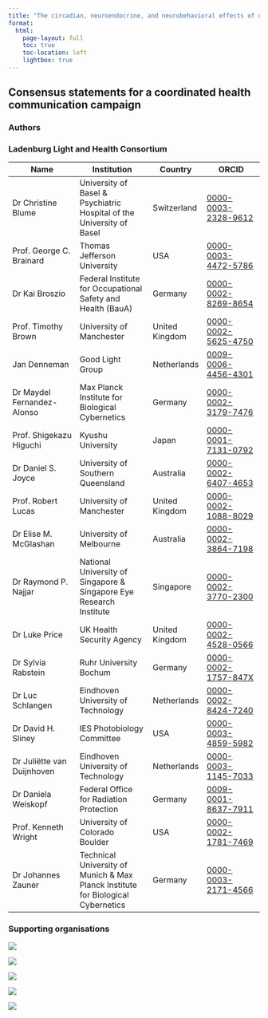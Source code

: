 ```yaml
---
title: "The circadian, neuroendocrine, and neurobehavioral effects of ocular light exposure on human physiology"
format:
  html:
    page-layout: full
    toc: true
    toc-location: left
    lightbox: true
---
```


## Consensus statements for a coordinated health communication campaign

### Authors


### Ladenburg Light and Health Consortium

| Name                          | Institution                                                                 | Country         | ORCID                                                                 |
|-------------------------------|-----------------------------------------------------------------------------|------------------|------------------------------------------------------------------------|
| Dr Christine Blume            | University of Basel & Psychiatric Hospital of the University of Basel       | Switzerland      | [0000-0003-2328-9612](https://orcid.org/0000-0003-2328-9612)           |
| Prof. George C. Brainard      | Thomas Jefferson University                                                 | USA              | [0000-0003-4472-5786](https://orcid.org/0000-0003-4472-5786)           |
| Dr Kai Broszio                | Federal Institute for Occupational Safety and Health (BauA)                 | Germany          | [0000-0002-8269-8654](https://orcid.org/0000-0002-8269-8654)           |
| Prof. Timothy Brown           | University of Manchester                                                    | United Kingdom   | [0000-0002-5625-4750](https://orcid.org/0000-0002-5625-4750)           |
| Jan Denneman                  | Good Light Group                                                            | Netherlands      | [0009-0006-4456-4301](https://orcid.org/0009-0006-4456-4301)           |
| Dr Maydel Fernandez-Alonso    | Max Planck Institute for Biological Cybernetics                             | Germany          | [0000-0002-3179-7476](https://orcid.org/0000-0002-3179-7476)           |
| Prof. Shigekazu Higuchi       | Kyushu University                                                           | Japan            | [0000-0001-7131-0792](https://orcid.org/0000-0001-7131-0792)           |
| Dr Daniel S. Joyce            | University of Southern Queensland                                           | Australia        | [0000-0002-6407-4653](https://orcid.org/0000-0002-6407-4653)           |
| Prof. Robert Lucas            | University of Manchester                                                    | United Kingdom   | [0000-0002-1088-8029](https://orcid.org/0000-0002-1088-8029)           |
| Dr Elise M. McGlashan         | University of Melbourne                                                     | Australia        | [0000-0002-3864-7198](https://orcid.org/0000-0002-3864-7198)           |
| Dr Raymond P. Najjar          | National University of Singapore & Singapore Eye Research Institute         | Singapore        | [0000-0002-3770-2300](https://orcid.org/0000-0002-3770-2300)           |
| Dr Luke Price                 | UK Health Security Agency                                                   | United Kingdom   | [0000-0002-4528-0566](https://orcid.org/0000-0002-4528-0566)           |
| Dr Sylvia Rabstein            | Ruhr University Bochum                                                      | Germany          | [0000-0002-1757-847X](https://orcid.org/0000-0002-1757-847X)           |
| Dr Luc Schlangen              | Eindhoven University of Technology                                          | Netherlands      | [0000-0002-8424-7240](https://orcid.org/0000-0002-8424-7240)           |
| Dr David H. Sliney            | IES Photobiology Committee                                                  | USA              | [0000-0003-4859-5982](https://orcid.org/0000-0003-4859-5982)           |
| Dr Juliëtte van Duijnhoven    | Eindhoven University of Technology                                          | Netherlands      | [0000-0003-1145-7033](https://orcid.org/0000-0003-1145-7033)           |
| Dr Daniela Weiskopf           | Federal Office for Radiation Protection                                     | Germany          | [0009-0001-8637-7911](https://orcid.org/0009-0001-8637-7911)           |
| Prof. Kenneth Wright          | University of Colorado Boulder                                              | USA              | [0000-0002-1781-7469](https://orcid.org/0000-0002-1781-7469)           |
| Dr Johannes Zauner            | Technical University of Munich & Max Planck Institute for Biological Cybernetics | Germany    | [0000-0003-2171-4566](https://orcid.org/0000-0003-2171-4566)           |


### Supporting organisations

::: {layout-ncol=5}
![](assets/logo-cie.png)

![](assets/logo-slrch.png)

![](assets/logo-dla.png)

![](assets/logo-glg.png)

![](assets/logo-cet.png)
:::
